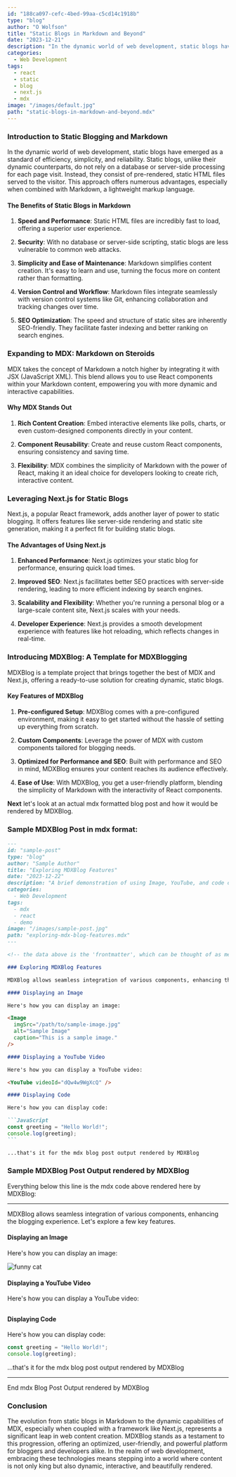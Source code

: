 ```yaml
---
id: "188ca097-cefc-4bed-99aa-c5cd14c1918b"
type: "blog"
author: "O Wolfson"
title: "Static Blogs in Markdown and Beyond"
date: "2023-12-21"
description: "In the dynamic world of web development, static blogs have emerged as a standard of efficiency, simplicity, and reliability. Static blogs, unlike their dynamic counterparts, do not rely on a database or server-side processing for each page visit. Instead, they consist of pre-rendered, static HTML files served to the visitor."
categories:
  - Web Development
tags:
  - react
  - static
  - blog
  - next.js
  - mdx
image: "/images/default.jpg"
path: "static-blogs-in-markdown-and-beyond.mdx"
---
```


### Introduction to Static Blogging and Markdown

In the dynamic world of web development, static blogs have emerged as a standard of efficiency, simplicity, and reliability. Static blogs, unlike their dynamic counterparts, do not rely on a database or server-side processing for each page visit. Instead, they consist of pre-rendered, static HTML files served to the visitor. This approach offers numerous advantages, especially when combined with Markdown, a lightweight markup language.

#### The Benefits of Static Blogs in Markdown

1. **Speed and Performance**: Static HTML files are incredibly fast to load, offering a superior user experience.
2. **Security**: With no database or server-side scripting, static blogs are less vulnerable to common web attacks.

3. **Simplicity and Ease of Maintenance**: Markdown simplifies content creation. It's easy to learn and use, turning the focus more on content rather than formatting.

4. **Version Control and Workflow**: Markdown files integrate seamlessly with version control systems like Git, enhancing collaboration and tracking changes over time.

5. **SEO Optimization**: The speed and structure of static sites are inherently SEO-friendly. They facilitate faster indexing and better ranking on search engines.

### Expanding to MDX: Markdown on Steroids

MDX takes the concept of Markdown a notch higher by integrating it with JSX (JavaScript XML). This blend allows you to use React components within your Markdown content, empowering you with more dynamic and interactive capabilities.

#### Why MDX Stands Out

1. **Rich Content Creation**: Embed interactive elements like polls, charts, or even custom-designed components directly in your content.

2. **Component Reusability**: Create and reuse custom React components, ensuring consistency and saving time.

3. **Flexibility**: MDX combines the simplicity of Markdown with the power of React, making it an ideal choice for developers looking to create rich, interactive content.

### Leveraging Next.js for Static Blogs

Next.js, a popular React framework, adds another layer of power to static blogging. It offers features like server-side rendering and static site generation, making it a perfect fit for building static blogs.

#### The Advantages of Using Next.js

1. **Enhanced Performance**: Next.js optimizes your static blog for performance, ensuring quick load times.

2. **Improved SEO**: Next.js facilitates better SEO practices with server-side rendering, leading to more efficient indexing by search engines.

3. **Scalability and Flexibility**: Whether you&apos;re running a personal blog or a large-scale content site, Next.js scales with your needs.

4. **Developer Experience**: Next.js provides a smooth development experience with features like hot reloading, which reflects changes in real-time.

### Introducing MDXBlog: A Template for MDXBlogging

MDXBlog is a template project that brings together the best of MDX and Next.js, offering a ready-to-use solution for creating dynamic, static blogs.

#### Key Features of MDXBlog

1. **Pre-configured Setup**: MDXBlog comes with a pre-configured environment, making it easy to get started without the hassle of setting up everything from scratch.

2. **Custom Components**: Leverage the power of MDX with custom components tailored for blogging needs.

3. **Optimized for Performance and SEO**: Built with performance and SEO in mind, MDXBlog ensures your content reaches its audience effectively.

4. **Ease of Use**: With MDXBlog, you get a user-friendly platform, blending the simplicity of Markdown with the interactivity of React components.

**Next** let&apos;s look at an actual mdx formatted blog post and how it would be rendered by MDXBlog.

### Sample MDXBlog Post in mdx format:

````markdown
---
id: "sample-post"
type: "blog"
author: "Sample Author"
title: "Exploring MDXBlog Features"
date: "2023-12-22"
description: "A brief demonstration of using Image, YouTube, and code components in an MDXBlog post."
categories:
  - Web Development
tags:
  - mdx
  - react
  - demo
image: "/images/sample-post.jpg"
path: "exploring-mdx-blog-features.mdx"
---

<!-- the data above is the 'frontmatter', which can be thought of as metadata and is generally used to sort content, and render title, description, featured image, etc...  -->

### Exploring MDXBlog Features

MDXBlog allows seamless integration of various components, enhancing the blogging experience. Let's explore a few key features.

#### Displaying an Image

Here's how you can display an image:

<Image
  imgSrc="/path/to/sample-image.jpg"
  alt="Sample Image"
  caption="This is a sample image."
/>

#### Displaying a YouTube Video

Here's how you can display a YouTube video:

<YouTube videoId="dQw4w9WgXcQ" />

#### Displaying Code

Here's how you can display code:

```JavaScript
const greeting = "Hello World!";
console.log(greeting);
```

...that's it for the mdx blog post output rendered by MDXBlog
````

### Sample MDXBlog Post Output rendered by MDXBlog

Everything below this line is the mdx code above rendered here by MDXBlog:

---

MDXBlog allows seamless integration of various components, enhancing the blogging experience. Let's explore a few key features.

#### Displaying an Image

Here's how you can display an image:

<Image
  imgSrc="https://images.unsplash.com/photo-1494256997604-768d1f608cac?q=80&w=3329&auto=format&fit=crop&ixlib=rb-4.0.3&ixid=M3wxMjA3fDB8MHxwaG90by1wYWdlfHx8fGVufDB8fHx8fA%3D%3D"
  alt="funny cat"
  caption="This is a sample image."
/>

#### Displaying a YouTube Video

Here's how you can display a YouTube video:

## <YouTube videoId="DsSus18EVj0" />

#### Displaying Code

Here's how you can display code:

```JavaScript
const greeting = "Hello World!";
console.log(greeting);
```

...that's it for the mdx blog post output rendered by MDXBlog

---

End mdx Blog Post Output rendered by MDXBlog

### Conclusion

The evolution from static blogs in Markdown to the dynamic capabilities of MDX, especially when coupled with a framework like Next.js, represents a significant leap in web content creation. MDXBlog stands as a testament to this progression, offering an optimized, user-friendly, and powerful platform for bloggers and developers alike. In the realm of web development, embracing these technologies means stepping into a world where content is not only king but also dynamic, interactive, and beautifully rendered.
